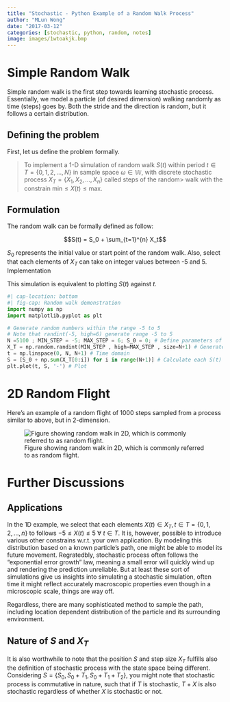 ```yaml
---
title: "Stochastic - Python Example of a Random Walk Process"
author: "MLun Wong"
date: "2017-03-12"
categories: [stochastic, python, random, notes]
image: images/1wtoakjk.bmp
---
```


# Simple Random Walk

Simple random walk is the first step towards learning stochastic process. Essentially, we model a particle (of desired dimension) walking randomly as time (steps) goes by. Both the stride and the direction is random, but it follows a certain distribution.

## Defining the problem

First, let us define the problem formally.

> To implement a 1-D simulation of random walk $S(t)$ within period $t \in T = \{0, 1, 2, \dots, N\}$ in sample space $\omega \in \mathbb{W}$, with discrete stochastic process $X_T = \{X_1, X_2, \dots, X_n \}$ called steps of the random\> walk with the constrain $\text{min} \leq X(t) \leq \text{max}$.

## Formulation

The random walk can be formally defined as follow:

$$S(t) = S_0 + \sum_{t=1}^{n} X_t$$

$S_0$ represents the initial value or start point of the random walk. Also, select that each elements of $X_T$ can take on integer values between -5 and 5. Implementation

This simulation is equivalent to plotting $S(t)$ against $t$.

```python
#| cap-location: bottom
#| fig-cap: Random walk demonstration
import numpy as np
import matplotlib.pyplot as plt

# Generate random numbers within the range -5 to 5
# Note that randint(-5, high=6) generate range -5 to 5
N =5100 ; MIN_STEP = -5; MAX_STEP = 6; S_0 = 0; # Define parameters of the simulation
X_T = np.random.randint(MIN_STEP , high=MAX_STEP , size=N+1) # Generate the discrete stochastic process
t = np.linspace(0, N, N+1) # Time domain
S = [S_0 + np.sum(X_T[0:i]) for i in range(N+1)] # Calculate each S(t) of the random walk
plt.plot(t, S, '-') # Plot
```

# 2D Random Flight

Here's an example of a random flight of 1000 steps sampled from a process similar to above, but in 2-dimension.

![Figure showing random walk in 2D, which is commonly referred to as random flight.](images/1wtoakjk.bmp){#fig-random-flight}

# Further Discussions

## Applications

In the 1D example, we select that each elements $X(t) \in X_T, t \in T = \{0, 1, 2, \dots, n\}$ to follows $-5 \leq X(t) \leq 5 \text{ } \forall \text{ } t \in T$. It is, however, possible to introduce various other constrains w.r.t. your own application. By modeling this distribution based on a known particle's path, one might be able to model its future movement. Regratedbly, stochastic process often follows the "exponential error growth" law, meaning a small error will quickly wind up and rendering the prediction unreliable. But at least these sort of simulations give us insights into simulating a stochastic simulation, often time it might reflect accurately macroscopic properties even though in a microscopic scale, things are way off.

Regardless, there are many sophisticated method to sample the path, including location dependent distribution of the particle and its surrounding environment.

## Nature of $S$ and $X_T$

It is also worthwhile to note that the position $S$ and step size $X_T$ fulfills also the definition of stochastic process with the state space being different. Considering $S=\{S_0, S_0+T_1, S_0 + T_1 + T_2\}$, you might note that stochastic process is commutative in nature, such that if $T$ is stochastic, $T+X$ is also stochastic regardless of whether $X$ is stochastic or not.